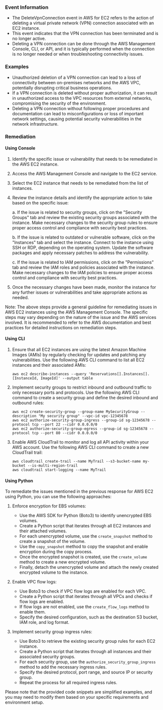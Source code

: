 
### Event Information

- The DeleteVpnConnection event in AWS for EC2 refers to the action of deleting a virtual private network (VPN) connection associated with an EC2 instance.
- This event indicates that the VPN connection has been terminated and is no longer active.
- Deleting a VPN connection can be done through the AWS Management Console, CLI, or API, and it is typically performed when the connection is no longer needed or when troubleshooting connectivity issues.


### Examples

- Unauthorized deletion of a VPN connection can lead to a loss of connectivity between on-premises networks and the AWS VPC, potentially disrupting critical business operations.
- If a VPN connection is deleted without proper authorization, it can result in unauthorized access to the VPC resources from external networks, compromising the security of the environment.
- Deleting a VPN connection without following proper procedures and documentation can lead to misconfigurations or loss of important network settings, causing potential security vulnerabilities in the network infrastructure.

### Remediation

#### Using Console

1. Identify the specific issue or vulnerability that needs to be remediated in the AWS EC2 instance.

2. Access the AWS Management Console and navigate to the EC2 service.

3. Select the EC2 instance that needs to be remediated from the list of instances.

4. Review the instance details and identify the appropriate action to take based on the specific issue:

   a. If the issue is related to security groups, click on the "Security Groups" tab and review the existing security groups associated with the instance. Make necessary changes to the security group rules to ensure proper access control and compliance with security best practices.

   b. If the issue is related to outdated or vulnerable software, click on the "Instances" tab and select the instance. Connect to the instance using SSH or RDP, depending on the operating system. Update the software packages and apply necessary patches to address the vulnerability.

   c. If the issue is related to IAM permissions, click on the "Permissions" tab and review the IAM roles and policies associated with the instance. Make necessary changes to the IAM policies to ensure proper access control and compliance with security best practices.

5. Once the necessary changes have been made, monitor the instance for any further issues or vulnerabilities and take appropriate actions as needed.

Note: The above steps provide a general guideline for remediating issues in AWS EC2 instances using the AWS Management Console. The specific steps may vary depending on the nature of the issue and the AWS services involved. It is recommended to refer to the AWS documentation and best practices for detailed instructions on remediation steps.

#### Using CLI

1. Ensure that all EC2 instances are using the latest Amazon Machine Images (AMIs) by regularly checking for updates and patching any vulnerabilities. Use the following AWS CLI command to list all EC2 instances and their associated AMIs:

   ```
   aws ec2 describe-instances --query 'Reservations[].Instances[].[InstanceId, ImageId]' --output table
   ```

2. Implement security groups to restrict inbound and outbound traffic to only necessary ports and protocols. Use the following AWS CLI command to create a security group and define the desired inbound and outbound rules:

   ```
   aws ec2 create-security-group --group-name MySecurityGroup --description "My security group" --vpc-id vpc-12345678
   aws ec2 authorize-security-group-ingress --group-id sg-12345678 --protocol tcp --port 22 --cidr 0.0.0.0/0
   aws ec2 authorize-security-group-egress --group-id sg-12345678 --protocol tcp --port 80 --cidr 0.0.0.0/0
   ```

3. Enable AWS CloudTrail to monitor and log all API activity within your AWS account. Use the following AWS CLI command to create a new CloudTrail trail:

   ```
   aws cloudtrail create-trail --name MyTrail --s3-bucket-name my-bucket --is-multi-region-trail
   aws cloudtrail start-logging --name MyTrail
   ```

#### Using Python

To remediate the issues mentioned in the previous response for AWS EC2 using Python, you can use the following approaches:

1. Enforce encryption for EBS volumes:
   - Use the AWS SDK for Python (Boto3) to identify unencrypted EBS volumes.
   - Create a Python script that iterates through all EC2 instances and their attached volumes.
   - For each unencrypted volume, use the `create_snapshot` method to create a snapshot of the volume.
   - Use the `copy_snapshot` method to copy the snapshot and enable encryption during the copy process.
   - Once the encrypted snapshot is created, use the `create_volume` method to create a new encrypted volume.
   - Finally, detach the unencrypted volume and attach the newly created encrypted volume to the instance.

2. Enable VPC flow logs:
   - Use Boto3 to check if VPC flow logs are enabled for each VPC.
   - Create a Python script that iterates through all VPCs and checks if flow logs are enabled.
   - If flow logs are not enabled, use the `create_flow_logs` method to enable them.
   - Specify the desired configuration, such as the destination S3 bucket, IAM role, and log format.

3. Implement security group ingress rules:
   - Use Boto3 to retrieve the existing security group rules for each EC2 instance.
   - Create a Python script that iterates through all instances and their associated security groups.
   - For each security group, use the `authorize_security_group_ingress` method to add the necessary ingress rules.
   - Specify the desired protocol, port range, and source IP or security group.
   - Repeat the process for all required ingress rules.

Please note that the provided code snippets are simplified examples, and you may need to modify them based on your specific requirements and environment setup.

